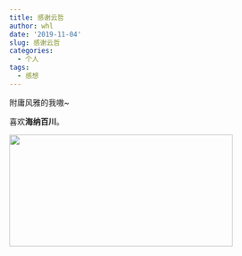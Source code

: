 ```yaml
---
title: 感谢云哲
author: whl
date: '2019-11-04'
slug: 感谢云哲
categories:
  - 个人
tags:
  - 感想
---
```


附庸风雅的我嗷~

喜欢**海纳百川**。

![](/post/2019-11-04-感谢云哲_files/TIM图片20191104132304.jpg){width=400px height=200px}
